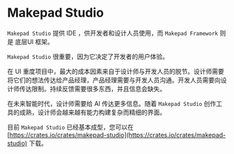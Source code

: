 # Makepad Studio

`Makepad Studio` 提供 IDE ，供开发者和设计人员使用，而 `Makepad Framework` 则是 底层UI 框架。

`Makepad Studio` 很重要，因为它决定了开发者的用户体验。

在 UI 重度项目中，最大的成本因素来自于设计师与开发人员的脱节。设计师需要将它们的想法传达给产品经理，产品经理需要与开发人员沟通。开发人员需要向设计师传达限制。持续反馈需要很多东西，并且信息会缺失。

在未来智能时代，设计师需要给 AI 传达更多信息。随着 `Makepad Studio` 创作工具的成熟，设计师会越来越有能力构建复杂而精细的界面。

目前 `Makepad Studio` 已经基本成型，您可以在 [https://crates.io/crates/makepad-studio](https://crates.io/crates/makepad-studio) 下载。
